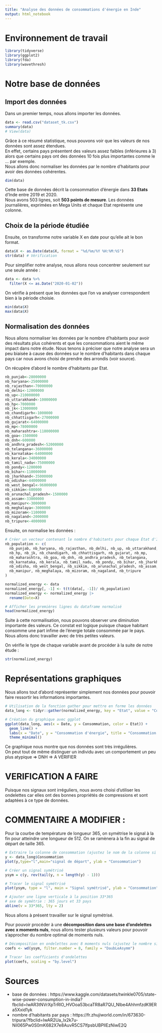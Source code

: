 ```yaml
---
title: "Analyse des données de consommations d'énergie en Inde"
output: html_notebook
---
```


# Environnement de travail

```r
library(tidyverse)
library(ggplot2)
library(fda)
library(wavethresh)
```

# Notre base de données

## Import des données

Dans un premier temps, nous allons importer les données.

```r
data <- read.csv("dataset_tk.csv")
summary(data)
# View(data)
```

Grâce à ce résumé statistique, nous pouvons voir que les valeurs de nos données sont assez étendues.\
En effet, certains pays présentent des valeurs assez faibles (inférieures à 3) alors que certains pays ont des données 10 fois plus importantes comme le ... par exemple. \
Nous allons donc normaliser les données par le nombre d'habitants pour avoir des données cohérentes.

```r
dim(data)
```
Cette base de données décrit la consommation d'énergie dans **33 Etats** d'Inde entre 2019 et 2020. \
Nous avons 503 lignes, soit **503 points de mesure**. Les données journalières, exprimées en Mega Units et chaque Etat représente une colonne.


## Choix de la période étudiée

Ensuite, on transforme notre variable X en date pour qu'elle ait le bon format. 

```r
data$X <- as.Date(data$X, format = "%d/%m/%Y %H:%M:%S")
str(data) # Vérification
```

Pour simplifier notre analyse, nous allons nous concentrer seulement sur une seule année : 

```r
data <- data %>%
  filter(X <= as.Date("2020-01-02"))
```

On vérifie à présent que les données que l'on va analyser correspondent bien à la période choisie. 

```r
min(data$X)
max(data$X)
```

## Normalisation des données 

Nous allons normaliser les données par le nombre d'habitants pour avoir des résultats plus cohérents et que les consommations aient le même impact dans notre étude. Nous tenons à préciser que notre analyse sera un peu biaisée à cause des données sur le nombre d'habitants dans chaque pays car nous avons choisi de prendre des arrondis (voir source).

On récupère d'abord le nombre d'habitants par Etat. 

```r
nb_punjab<-28000000
nb_haryana<-25000000
nb_rajasthan<-70000000
nb_delhi<-12000000
nb_up<-210000000
nb_uttarakhand<-10000000
nb_hp<-7000000
nb_jk<-13000000
nb_chandigarh<-1000000
nb_chhattisgarh<-27000000
nb_gujarat<-64000000
nb_mp<-78000000
nb_maharashtra<-118000000
nb_goa<-1500000
nb_dnh<-600000
nb_andhra_pradesh<-52000000
nb_telangana<-36000000
nb_karnataka<-64000000
nb_kerala<-34000000
nb_tamil_nadu<-75000000
nb_pondy<-1200000
nb_bihar<-110000000
nb_jharkhand<-35000000
nb_odisha<-44000000
nb_west_bengal<-96000000
nb_sikkim<-600000
nb_arunachal_pradesh<-1500000
nb_assam<-33000000
nb_manipur<-3000000
nb_meghalaya<-3000000
nb_mizoram<-1100000
nb_nagaland<-2000000
nb_tripure<-4000000
```

Ensuite, on normalise les données : 

```r
# Créer un vecteur contenant le nombre d'habitants pour chaque État d'Inde
nb_population <- c(
  nb_punjab, nb_haryana, nb_rajasthan, nb_delhi, nb_up, nb_uttarakhand,
  nb_hp, nb_jk, nb_chandigarh, nb_chhattisgarh, nb_gujarat, nb_mp,
  nb_maharashtra, nb_goa, nb_dnh, nb_andhra_pradesh, nb_telangana,
  nb_karnataka, nb_kerala, nb_tamil_nadu, nb_pondy, nb_bihar, nb_jharkhand,
  nb_odisha, nb_west_bengal, nb_sikkim, nb_arunachal_pradesh, nb_assam,
  nb_manipur, nb_meghalaya, nb_mizoram, nb_nagaland, nb_tripure
)

normalized_energy <- data
normalized_energy[, -1] <- t(t(data[, -1])/ nb_population)
normalized_energy <- normalized_energy |> 
  rename(Date=X)

# Afficher les premières lignes du dataframe normalisé
head(normalized_energy)
```

Suite à cette normailisation, nous pouvons observer une diminution importante des valeurs. Ce constat est logique puisque chaque habitant consomme une part infime de l'énergie totale consommée par le pays. \
Nous allons donc travailler avec de très petites valeurs.

On vérifie le type de chaque variable avant de procéder à la suite de notre étude :
```r
str(normalized_energy)
```


# Représentations graphiques 

Nous allons tout d'abord représenter simplement nos données pour pouvoir faire ressortir les informations importantes. 

```r
# Utilisation de la fonction gather pour mettre en forme les données
data_long <- tidyr::gather(normalized_energy, key = "Etat", value = "Consommation", -Date)

# Création du graphique avec ggplot
ggplot(data_long, aes(x = Date, y = Consommation, color = Etat)) +
  geom_line() +
  labs(x = "Date", y = "Consommation d'énergie", title = "Consommation d'énergie par état") +
  theme_minimal()
```
Ce graphique nous montre que nos données sont très irrégulières. \
On peut tout de même distinguer un individu avec un comportement un peu plus atypique => DNH => A VERIFIER

# VERIFICATION A FAIRE

Puisque nos signaux sont irréguliers, nous avons choisi d'utiliser les ondelettes car elles ont des bonnes propriétés de compressions et sont adaptées à ce type de données. 


# COMMENTAIRE A MODIFIER : 
Pour la courbe de température de longueur 365, on symétrise le signal à la fin pour atteindre une longueur de 512. On se ramènera à la fin au signal de départ de taille 365.

```r
# Extraire la colonne de consommation (ajustez le nom de la colonne si nécessaire)
y <- data_long$Consommation
plot(y,type="l",main="signal de départ", ylab = "Consommation")

# Créer un signal symétrisé
ysym = c(y, rev(tail(y, n = length(y) - 1)))

# Tracer le signal symétrisé
plot(ysym, type = "l", main = "Signal symétrisé", ylab = "Consommation")

# Ajouter une ligne verticale à la position 33*365 
# axe de symétrie : 365 jours et 33 pays 
abline(v = 33*365, lty = 2)
```

Nous allons à présent travailler sur le signal symétrisé. \

Pour pouvoir procéder à une **décomposition dans une base d'ondelettes avec x moments nuls**, nous allons tester plusieurs valeurs pour pouvoir s'approcher du nombre optimal de moments nuls. 


```r
# Décomposition en ondelettes avec 8 moments nuls (ajustez le nombre si nécessaire)
coefs <- wd(ysym, filter.number = 8, family = "DaubLeAsymm")

# Tracer les coefficients d'ondelettes
plot(coefs, scaling = "by.level")
```


# Sources 

- base de données : https://www.kaggle.com/datasets/twinkle0705/state-wise-power-consumption-in-india?fbclid=IwAR3tNVrXpTrRlO_HVOoa53bcaTR8aR7QU_Nlbe4AhhmfzdK9ERa5Xxid1yk
- nombre d'habitants par pays : https://fr.zhujiworld.com/in/673630-tripura/?fbclid=IwAR2Ua_lx2k7u-Nil065Pw0S0mK682X7e8AuvR5CS7lfpsbUBPIlEzNiwE2Q